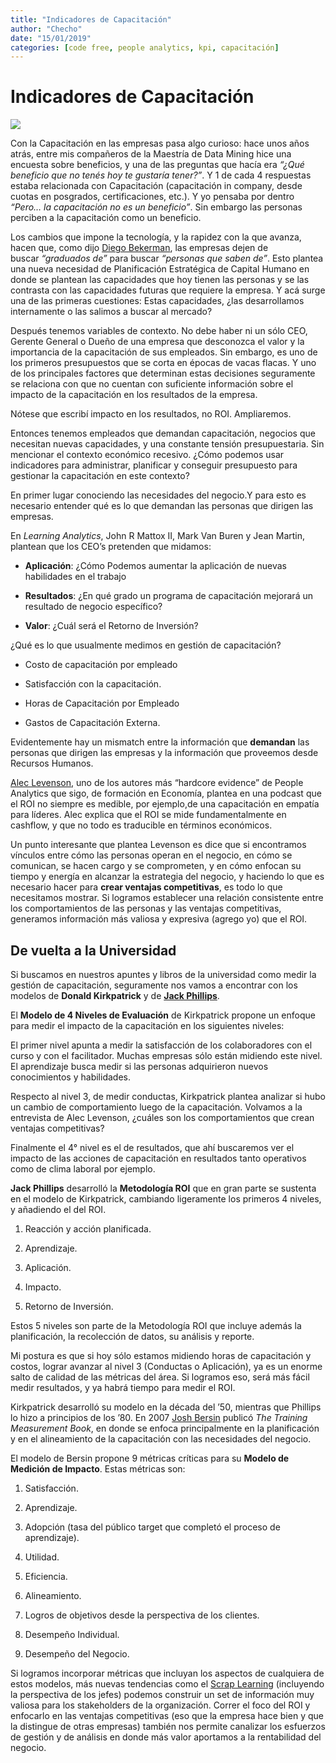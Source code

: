 ```yaml
---
title: "Indicadores de Capacitación"
author: "Checho"
date: "15/01/2019"
categories: [code free, people analytics, kpi, capacitación]
---
```


# Indicadores de Capacitación

![](https://github.com/chechoid/chechoid-blog/blob/main/posts/indicadores_capacitacion/16251.jpg?raw=true)

Con la Capacitación en las empresas pasa algo curioso: hace unos años atrás, entre mis compañeros de la Maestría de Data Mining hice una encuesta sobre beneficios, y una de las preguntas que hacía era *"¿Qué beneficio que no tenés hoy te gustaría tener?"*. Y 1 de cada 4 respuestas estaba relacionada con Capacitación (capacitación in company, desde cuotas en posgrados, certificaciones, etc.). Y yo pensaba por dentro *"Pero... la capacitación no es un beneficio"*. Sin embargo las personas perciben a la capacitación como un beneficio.

Los cambios que impone la tecnología, y la rapidez con la que avanza, hacen que, como dijo [Diego Bekerman](https://www.linkedin.com/in/diegobekerman/), las empresas dejen de buscar *"graduados de"* para buscar *"personas que saben de"*. Esto plantea una nueva necesidad de Planificación Estratégica de Capital Humano en donde se plantean las capacidades que hoy tienen las personas y se las contrasta con las capacidades futuras que requiere la empresa. Y acá surge una de las primeras cuestiones: Estas capacidades, ¿las desarrollamos internamente o las salimos a buscar al mercado?

Después tenemos variables de contexto. No debe haber ni un sólo CEO, Gerente General o Dueño de una empresa que desconozca el valor y la importancia de la capacitación de sus empleados. Sin embargo, es uno de los primeros presupuestos que se corta en épocas de vacas flacas. Y uno de los principales factores que determinan estas decisiones seguramente se relaciona con que no cuentan con suficiente información sobre el impacto de la capacitación en los resultados de la empresa.

Nótese que escribí impacto en los resultados, no ROI. Ampliaremos.

Entonces tenemos empleados que demandan capacitación, negocios que necesitan nuevas capacidades, y una constante tensión presupuestaria. Sin mencionar el contexto económico recesivo. ¿Cómo podemos usar indicadores para administrar, planificar y conseguir presupuesto para gestionar la capacitación en este contexto?

En primer lugar conociendo las necesidades del negocio.Y para esto es necesario entender qué es lo que demandan las personas que dirigen las empresas.

En *Learning Analytics*, John R Mattox II, Mark Van Buren y Jean Martin, plantean que los CEO's pretenden que midamos:

-   **Aplicación**: ¿Cómo Podemos aumentar la aplicación de nuevas habilidades en el trabajo

-   **Resultados**: ¿En qué grado un programa de capacitación mejorará un resultado de negocio específico?

-   **Valor**: ¿Cuál será el Retorno de Inversión?

¿Qué es lo que usualmente medimos en gestión de capacitación?

-   Costo de capacitación por empleado

-   Satisfacción con la capacitación.

-   Horas de Capacitación por Empleado

-   Gastos de Capacitación Externa.

Evidentemente hay un mismatch entre la información que **demandan** las personas que dirigen las empresas y la información que proveemos desde Recursos Humanos.

[Alec Levenson](https://www.linkedin.com/in/alec-levenson-8915475/), uno de los autores más "hardcore evidence" de People Analytics que sigo, de formación en Economía, plantea en una podcast que el ROI no siempre es medible, por ejemplo,de una capacitación en empatía para líderes. Alec explica que el ROI se mide fundamentalmente en cashflow, y que no todo es traducible en términos económicos.

Un punto interesante que plantea Levenson es dice que si encontramos vínculos entre cómo las personas operan en el negocio, en cómo se comunican, se hacen cargo y se comprometen, y en cómo enfocan su tiempo y energía en alcanzar la estrategia del negocio, y haciendo lo que es necesario hacer para **crear ventajas competitivas**, es todo lo que necesitamos mostrar. Si logramos establecer una relación consistente entre los comportamientos de las personas y las ventajas competitivas, generamos información más valiosa y expresiva (agrego yo) que el ROI.

## **De vuelta a la Universidad**

Si buscamos en nuestros apuntes y libros de la universidad como medir la gestión de capacitación, seguramente nos vamos a encontrar con los modelos de **Donald Kirkpatrick** y de [**Jack Phillips**](https://www.linkedin.com/in/roiinstituteinc/).

El **Modelo de 4 Niveles de Evaluación** de Kirkpatrick propone un enfoque para medir el impacto de la capacitación en los siguientes niveles:

El primer nivel apunta a medir la satisfacción de los colaboradores con el curso y con el facilitador. Muchas empresas sólo están midiendo este nivel. El aprendizaje busca medir si las personas adquirieron nuevos conocimientos y habilidades.

Respecto al nivel 3, de medir conductas, Kirkpatrick plantea analizar si hubo un cambio de comportamiento luego de la capacitación. Volvamos a la entrevista de Alec Levenson, ¿cuáles son los comportamientos que crean ventajas competitivas?

Finalmente el 4° nivel es el de resultados, que ahí buscaremos ver el impacto de las acciones de capacitación en resultados tanto operativos como de clima laboral por ejemplo.

**Jack Phillips** desarrolló la **Metodología ROI** que en gran parte se sustenta en el modelo de Kirkpatrick, cambiando ligeramente los primeros 4 niveles, y añadiendo el del ROI.

1.  Reacción y acción planificada.

2.  Aprendizaje.

3.  Aplicación.

4.  Impacto.

5.  Retorno de Inversión.

Estos 5 niveles son parte de la Metodología ROI que incluye además la planificación, la recolección de datos, su análisis y reporte.

Mi postura es que si hoy sólo estamos midiendo horas de capacitación y costos, lograr avanzar al nivel 3 (Conductas o Aplicación), ya es un enorme salto de calidad de las métricas del área. Si logramos eso, será más fácil medir resultados, y ya habrá tiempo para medir el ROI.

Kirkpatrick desarrolló su modelo en la década del '50, mientras que Phillips lo hizo a principios de los '80. En 2007 [Josh Bersin](https://www.linkedin.com/in/bersin/) publicó *The Training Measurement Book*, en donde se enfoca principalmente en la planificación y en el alineamiento de la capacitación con las necesidades del negocio.

El modelo de Bersin propone 9 métricas críticas para su **Modelo de Medición de Impacto**. Estas métricas son:

1.  Satisfacción.

2.  Aprendizaje.

3.  Adopción (tasa del público target que completó el proceso de aprendizaje).

4.  Utilidad.

5.  Eficiencia.

6.  Alineamiento.

7.  Logros de objetivos desde la perspectiva de los clientes.

8.  Desempeño Individual.

9.  Desempeño del Negocio.

Si logramos incorporar métricas que incluyan los aspectos de cualquiera de estos modelos, más nuevas tendencias como el [Scrap Learning](https://data-4hr.com/2017/11/08/scrap-learning-la-capacitacion-desaprovechada/) (incluyendo la perspectiva de los jefes) podemos construir un set de información muy valiosa para los stakeholders de la organización. Correr el foco del ROI y enfocarlo en las ventajas competitivas (eso que la empresa hace bien y que la distingue de otras empresas) también nos permite canalizar los esfuerzos de gestión y de análisis en donde más valor aportamos a la rentabilidad del negocio.
